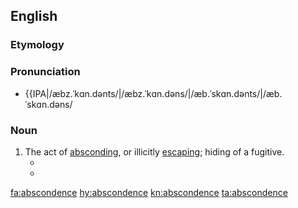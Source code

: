 ==English==

===Etymology===
{{suffix|abscond|ence}}

===Pronunciation===
* {{a|US}} {{IPA|/æbz.ˈkɑn.dənts/|/æbz.ˈkɑn.dəns/|/æb.ˈskɑn.dənts/|/æb.ˈskɑn.dəns/
===Noun===
{{en-noun}}

# The act of [[abscond]]ing, or illicitly [[escape|escaping]]; hiding of a fugitive.
#* {{quote-journal|author=Henry R. Rollin|journal=Journal of Medical Ethics|doi=10.1136/jme.2.4.157|title=The care of the mentally abnormal offender and the protection of the public|year=1976
|passage=Security as a result became a thing of the past, and as a corollary, '''abscondences''' rose dramatically. }}
#* {{quote-book|year=1998|title=Compulsory treatment for alcohol use disorders|page=315|url=http://books.google.com/books?id=4OhrAAAAMAAJ
|passage=The staff feared that earlier transfer to unlocked units would increase the '''abscondence'''.}}

[[fa:abscondence]]
[[hy:abscondence]]
[[kn:abscondence]]
[[ta:abscondence]]